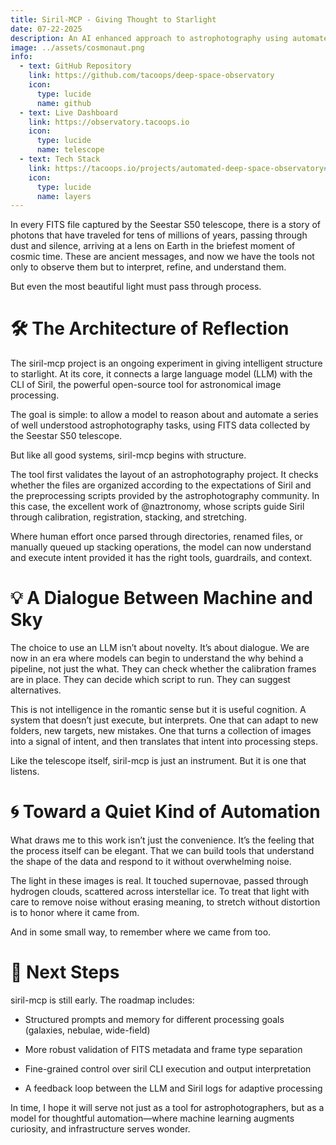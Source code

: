 ```yaml
---
title: Siril-MCP - Giving Thought to Starlight
date: 07-22-2025
description: An AI enhanced approach to astrophotography using automated telescopes, real-time processing pipelines, and celestial event orchestration with MCP.
image: ../assets/cosmonaut.png
info:
  - text: GitHub Repository
    link: https://github.com/tacoops/deep-space-observatory
    icon:
      type: lucide
      name: github
  - text: Live Dashboard
    link: https://observatory.tacoops.io
    icon:
      type: lucide
      name: telescope
  - text: Tech Stack
    link: https://tacoops.io/projects/automated-deep-space-observatory#tech-stack
    icon:
      type: lucide
      name: layers
---
```


In every FITS file captured by the Seestar S50 telescope, there is a story of photons that have traveled for tens of millions of years, passing through dust and silence, arriving at a lens on Earth in the briefest moment of cosmic time. These are ancient messages, and now we have the tools not only to observe them but to interpret, refine, and understand them.

But even the most beautiful light must pass through process.

# 🛠 The Architecture of Reflection
The siril-mcp project is an ongoing experiment in giving intelligent structure to starlight. At its core, it connects a large language model (LLM) with the CLI of Siril, the powerful open-source tool for astronomical image processing.

The goal is simple: to allow a model to reason about and automate a series of well understood astrophotography tasks, using FITS data collected by the Seestar S50 telescope.

But like all good systems, siril-mcp begins with structure.

The tool first validates the layout of an astrophotography project. It checks whether the files are organized according to the expectations of Siril and the preprocessing scripts provided by the astrophotography community. In this case, the excellent work of @naztronomy, whose scripts guide Siril through calibration, registration, stacking, and stretching.

Where human effort once parsed through directories, renamed files, or manually queued up stacking operations, the model can now understand and execute intent provided it has the right tools, guardrails, and context.

# 💡 A Dialogue Between Machine and Sky
The choice to use an LLM isn’t about novelty. It’s about dialogue. We are now in an era where models can begin to understand the why behind a pipeline, not just the what. They can check whether the calibration frames are in place. They can decide which script to run. They can suggest alternatives.

This is not intelligence in the romantic sense but it is useful cognition. A system that doesn’t just execute, but interprets. One that can adapt to new folders, new targets, new mistakes. One that turns a collection of images into a signal of intent, and then translates that intent into processing steps.

Like the telescope itself, siril-mcp is just an instrument. But it is one that listens.

# 🌀 Toward a Quiet Kind of Automation
What draws me to this work isn’t just the convenience. It’s the feeling that the process itself can be elegant. That we can build tools that understand the shape of the data and respond to it without overwhelming noise.

The light in these images is real. It touched supernovae, passed through hydrogen clouds, scattered across interstellar ice. To treat that light with care to remove noise without erasing meaning, to stretch without distortion is to honor where it came from.

And in some small way, to remember where we came from too.

# 🌌 Next Steps
siril-mcp is still early. The roadmap includes:

- Structured prompts and memory for different processing goals (galaxies, nebulae, wide-field)

- More robust validation of FITS metadata and frame type separation

- Fine-grained control over siril CLI execution and output interpretation

- A feedback loop between the LLM and Siril logs for adaptive processing

In time, I hope it will serve not just as a tool for astrophotographers, but as a model for thoughtful automation—where machine learning augments curiosity, and infrastructure serves wonder.